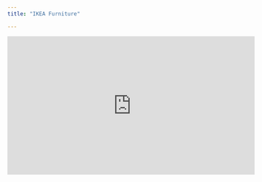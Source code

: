 ```yaml
---
title: "IKEA Furniture"

---
```


<iframe width="560" height="315" src="https://www.youtube.com/embed/lY0YLDZhT88" title="YouTube video player" frameborder="0" allow="accelerometer; autoplay; clipboard-write; encrypted-media; gyroscope; picture-in-picture" allowfullscreen></iframe>
